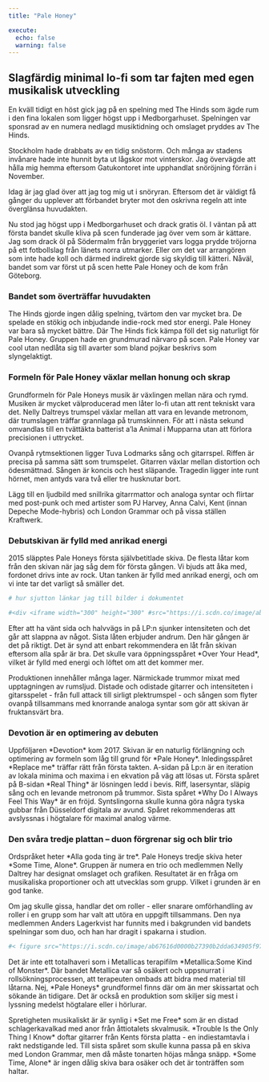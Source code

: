 ```yaml
---
title: "Pale Honey"

execute: 
  echo: false
  warning: false
---
```


## Slagfärdig minimal lo-fi som tar fajten med egen musikalisk utveckling

En kväll tidigt en höst gick jag på en spelning med The Hinds som ägde rum i den fina lokalen som ligger högst upp i Medborgarhuset. Spelningen var sponsrad av en numera nedlagd musiktidning och omslaget pryddes av The Hinds.

Stockholm hade drabbats av en tidig snöstorm. Och många av stadens invånare hade inte hunnit byta ut lågskor mot vinterskor. Jag övervägde att hålla mig hemma eftersom Gatukontoret inte upphandlat snöröjning förrän i November.

Idag är jag glad över att jag tog mig ut i snöryran. Eftersom det är väldigt få gånger du upplever att förbandet bryter mot den oskrivna regeln att inte överglänsa huvudakten.

Nu stod jag högst upp i Medborgarhuset och drack gratis öl. I väntan på att första bandet skulle kliva på scen funderade jag över vem som är kättare. Jag som drack öl på Södermalm från bryggeriet vars logga prydde tröjorna på ett fotbollslag från länets norra utmarker. Eller om det var arrangören som inte hade koll och därmed indirekt gjorde sig skyldig till kätteri. Nåväl, bandet som var först ut på scen hette Pale Honey och de kom från Göteborg.

### Bandet som överträffar huvudakten

The Hinds gjorde ingen dålig spelning, tvärtom den var mycket bra. De spelade en stökig och inbjudande indie-rock med stor energi. Pale Honey var bara så mycket bättre. Där The Hinds fick kämpa föll det sig naturligt för Pale Honey. Gruppen hade en grundmurad närvaro på scen. Pale Honey var cool utan nedlåta sig till avarter som bland pojkar beskrivs som slyngelaktigt.

### Formeln för Pale Honey växlar mellan honung och skrap

Grundformeln för Pale Honeys musik är växlingen mellan nära och rymd. Musiken är mycket välproducerad men låter lo-fi utan att rent tekniskt vara det. Nelly Daltreys trumspel växlar mellan att vara en levande metronom, där trumslagen träffar grannlaga på trumskinnen. För att i nästa sekund omvandlas till en tvättäkta batterist a'la Animal i Mupparna utan att förlora precisionen i uttrycket.

Ovanpå rytmsektionen ligger Tuva Lodmarks sång och gitarrspel. Riffen är precisa på samma sätt som trumspelet. Gitarren växlar mellan distortion och ödesmättnad. Sången är koncis och hest släpande. Tragedin ligger inte runt hörnet, men antyds vara två eller tre husknutar bort.

Lägg till en ljudbild med snillrika gitarrmattor och analoga syntar och flirtar med post-punk och med artister som PJ Harvey, Anna Calvi, Kent (innan Depeche Mode-hybris) och London Grammar och på vissa ställen Kraftwerk.

### Debutskivan är fylld med anrikad energi

2015 släpptes Pale Honeys första självbetitlade skiva. De flesta låtar kom från den skivan när jag såg dem för första gången. Vi bjuds att åka med, fordonet drivs inte av rock. Utan tanken är fylld med anrikad energi, och om vi inte tar det varligt så smäller det.
```r
# hur sjutton länkar jag till bilder i dokumentet

#<div <iframe width="300" height="300" #src="https://i.scdn.co/image/ab67616d0000b273dccc82013f418a1088722dfd"></iframe 
```





Efter att ha vänt sida och halvvägs in på LP:n sjunker intensiteten och det går att slappna av något. Sista låten erbjuder andrum. Den här gången är det på riktigt. Det är synd att enbart rekommendera en låt från skivan eftersom alla spår är bra. Det skulle vara öppningsspåret \*Over Your Head\*, vilket är fylld med energi och löftet om att det kommer mer.

Produktionen innehåller många lager. Närmickade trummor mixat med upptagningen av rumsljud. Distade och odistade gitarrer och intensiteten i gitarsspelet - från full attack till sirligt plektrumspel - och sången som flyter ovanpå tillsammans med knorrande analoga syntar som gör att skivan är fruktansvärt bra.

### Devotion är en optimering av debuten

Uppföljaren \*Devotion\* kom 2017. Skivan är en naturlig förlängning och optimering av formeln som låg till grund för \*Pale Honey\*. Inledingsspåret \*Replace me\* träffar rätt från första takten. A-sidan på Lp:n är en iteration av lokala minima och maxima i en ekvation på väg att lösas ut. Första spåret på B-sidan \*Real Thing\* är lösningen ledd i bevis. Riff, lasersyntar, släpig sång och en levande metronom på trummor. Sista spåret \*Why Do I Always Feel This Way\* är en fröjd. Syntslingorna skulle kunna göra några tyska gubbar från Düsseldorf digitala av avund. Spåret rekommenderas att avslyssnas i högtalare för maximal analog värme.

### Den svåra tredje plattan -- duon förgrenar sig och blir trio

Ordspråket heter \*Alla goda ting är tre\*. Pale Honeys tredje skiva heter \*Some Time, Alone\*. Gruppen är numera en trio och medlemmen Nelly Daltrey har designat omslaget och grafiken. Resultatet är en fråga om musikaliska proportioner och att utvecklas som grupp. Vilket i grunden är en god tanke.

Om jag skulle gissa, handlar det om roller - eller snarare omförhandling av roller i en grupp som har valt att utöra en uppgift tillsammans. Den nya medlemmen Anders Lagerkvist har funnits med i bakgrunden vid bandets spelningar som duo, och han har dragit i spakarna i studion.
``` r
#< figure src="https://i.scdn.co/image/ab67616d0000b27390b2dda634905f970e6263d3" title="Some Time, # #Alone" class="left" width="300" height="300" >
```
Det är inte ett totalhaveri som i Metallicas terapifilm \*Metallica:Some Kind of Monster\*. Där bandet Metallica var så osäkert och uppsnurrat i rollsökningsprocessen, att terapeuten ombads att bidra med material till låtarna. Nej, \*Pale Honeys\* grundformel finns där om än mer skissartat och sökande än tidigare. Det är också en produktion som skiljer sig mest i lyssning medelst högtalare eller i hörlurar.

Spretigheten musikaliskt är är synlig i \*Set me Free\* som är en distad schlagerkavalkad med anor från åttiotalets skvalmusik. \*Trouble Is the Only Thing I Know\* doftar gitarrer från Kents första platta - en indiestamtavla i rakt nedstigande led. Till sista spåret som skulle kunna passa på en skiva med London Grammar, men då måste tonarten höjas många snäpp. \*Some Time, Alone\* är ingen dålig skiva bara osäker och det är tonträffen som haltar.

